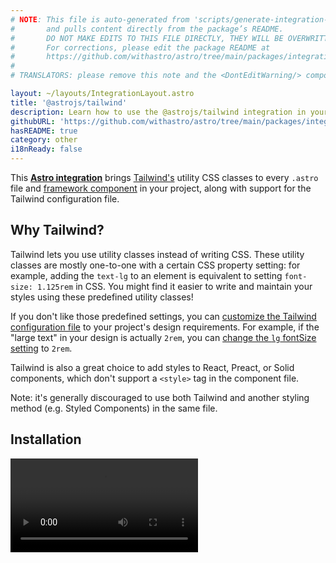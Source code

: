 ```yaml
---
# NOTE: This file is auto-generated from 'scripts/generate-integration-pages.ts'
#       and pulls content directly from the package’s README.
#       DO NOT MAKE EDITS TO THIS FILE DIRECTLY, THEY WILL BE OVERWRITTEN!
#       For corrections, please edit the package README at
#       https://github.com/withastro/astro/tree/main/packages/integrations/tailwind/
#
# TRANSLATORS: please remove this note and the <DontEditWarning/> component.

layout: ~/layouts/IntegrationLayout.astro
title: '@astrojs/tailwind'
description: Learn how to use the @astrojs/tailwind integration in your Astro project.
githubURL: 'https://github.com/withastro/astro/tree/main/packages/integrations/tailwind/'
hasREADME: true
category: other
i18nReady: false
---
```



<DontEditWarning/>

This **[Astro integration][astro-integration]** brings [Tailwind's](https://tailwindcss.com/) utility CSS classes to every `.astro` file and [framework component](/en/core-concepts/framework-components/) in your project, along with support for the Tailwind configuration file.

## Why Tailwind?

Tailwind lets you use utility classes instead of writing CSS. These utility classes are mostly one-to-one with a certain CSS property setting: for example, adding the `text-lg` to an element is equivalent to setting `font-size: 1.125rem` in CSS. You might find it easier to write and maintain your styles using these predefined utility classes!

If you don't like those predefined settings, you can [customize the Tailwind configuration file](https://tailwindcss.com/docs/configuration) to your project's design requirements. For example, if the "large text" in your design is actually `2rem`, you can [change the `lg` fontSize setting](https://tailwindcss.com/docs/font-size#customizing-your-theme) to `2rem`.

Tailwind is also a great choice to add styles to React, Preact, or Solid components, which don't support a `<style>` tag in the component file.

Note: it's generally discouraged to use both Tailwind and another styling method (e.g. Styled Components) in the same file.

## Installation

<Video src="https://user-images.githubusercontent.com/4033662/197398760-8fd30eff-4d13-449d-a598-00a6a1ac4644.mp4" type="video/mp4" />

### Quick Install

The `astro add` command-line tool automates the installation for you. Run one of the following commands in a new terminal window. (If you aren't sure which package manager you're using, run the first command.) Then, follow the prompts, and type "y" in the terminal (meaning "yes") for each one.

```sh
# Using NPM
npx astro add tailwind
# Using Yarn
yarn astro add tailwind
# Using PNPM
pnpm astro add tailwind
```

If you run into any issues, [feel free to report them to us on GitHub](https://github.com/withastro/astro/issues) and try the manual installation steps below.

### Manual Install

First, install the `@astrojs/tailwind` and `tailwindcss` packages using your package manager. If you're using npm or aren't sure, run this in the terminal:

```sh
npm install @astrojs/tailwind tailwindcss
```

Then, apply this integration to your `astro.config.*` file using the `integrations` property:

**`astro.config.mjs`**

```js ins={2} "tailwind()"
import { defineConfig } from 'astro/config';
import tailwind from '@astrojs/tailwind';

export default defineConfig({
  // ...
  integrations: [tailwind()],
});
```

## Usage

When you install the integration, Tailwind's utility classes should be ready to go right away. Head to the [Tailwind docs](https://tailwindcss.com/docs/utility-first) to learn how to use Tailwind, and if you see a utility class you want to try, add it to any HTML element to your project!

[Autoprefixer](https://github.com/postcss/autoprefixer) is also set up automatically when working in dev mode, and for production builds, so Tailwind classes will work in older browsers.

<Video src="https://user-images.githubusercontent.com/4033662/169918388-8ed153b2-0ba0-4b24-b861-d6e1cc800b6c.mp4" type="video/mp4" />

## Configuration

### Configuring Tailwind

If you used the Quick Install instructions and said yes to each prompt, you'll see a `tailwind.config.cjs` file in your project's root directory. Use this file for your Tailwind configuration changes. You can learn how to customize Tailwind using this file [in the Tailwind docs](https://tailwindcss.com/docs/configuration).

If it isn't there, you add your own `tailwind.config.(js|cjs|mjs)` file to the root directory and the integration will use its configurations. This can be great if you already have Tailwind configured in another project and want to bring those settings over to this one.

### Configuring the Integration

The Astro Tailwind integration handles the communication between Astro and Tailwind and it has its own options. Change these in the `astro.config.mjs` file (*not* the Tailwind configuration file) which is where your project's integration settings live.

#### config.path

If you want to use a different Tailwind configuration file instead of the default `tailwind.config.(js|cjs|mjs)`, specify that file's location using this integration's `config.path` option. If `config.path` is relative, it will be resolved relative to the root.

:::caution
Changing this isn't recommended since it can cause problems with other tools that integrate with Tailwind, like the official Tailwind VSCode extension.
:::

**`astro.config.mjs`**

```js
import { defineConfig } from 'astro/config';
import tailwind from '@astrojs/tailwind';

export default defineConfig({
  integrations: [tailwind({
    // Example: Provide a custom path to a Tailwind config file
    config: { path: './custom-config.cjs' },
  })],
});
```

#### config.applyBaseStyles

By default, the integration imports a basic `base.css` file on every page of your project. This basic CSS file includes the three main `@tailwind` directives:

```css
/* The integration's default injected base.css file */
@tailwind base;
@tailwind components;
@tailwind utilities;
```

To disable this default behavior, set `config.applyBaseStyles` to `false`. This can be useful if you need to define your own `base.css` file (to include a [`@layer` directive](https://tailwindcss.com/docs/functions-and-directives#layer), for example). This can also be useful if you do not want `base.css` to be imported on every page of your project.

**`astro.config.mjs`**

```js
import { defineConfig } from 'astro/config';

export default defineConfig({
  integrations: [tailwind({
    // Example: Disable injecting a basic `base.css` import on every page.
    // Useful if you need to define and/or import your own custom `base.css`.
    config: { applyBaseStyles: false },
  })],
});
```

You can now [import your own `base.css` as a local stylesheet](/en/guides/styling/#import-a-local-stylesheet).

## Examples

*   The [Astro Tailwind Starter](https://github.com/withastro/astro/tree/latest/examples/with-tailwindcss?on=github) gets you up and running with a base for your project that uses Tailwind for styling
*   Astro's homepage uses Tailwind. Check out its [Tailwind configuration file](https://github.com/withastro/astro.build/blob/main/tailwind.config.cjs) or an [example component](https://github.com/withastro/astro.build/blob/main/src/components/IntegrationCard.astro)
*   The [Astro Ink](https://github.com/one-aalam/astro-ink), [Sarissa Blog](https://github.com/iozcelik/SarissaBlogAstroStarter), and [Creek](https://github.com/robertguss/Astro-Theme-Creek) themes use Tailwind for styling
*   [Browse Astro Tailwind projects on GitHub](https://github.com/search?q=%22%40astrojs%2Ftailwind%22+filename%3Apackage.json\&type=Code) for more examples!

## Troubleshooting

### Class does not exist with `@apply` directives

When using the `@apply` directive in an Astro, Vue, Svelte, or another component integration's `<style>` tag, it may generate errors about your custom Tailwind class not existing and cause your build to fail.

    error   The `text-special` class does not exist. If `text-special` is a custom class, make sure it is defined within a `@layer` directive.

[Instead of using `@layer` directives in a global stylesheet](https://tailwindcss.com/docs/functions-and-directives#using-apply-with-per-component-css), define your custom styles by adding a plugin to your Tailwind config to fix it:

```js
// tailwind.config.cjs
module.exports = {
  // ...
  plugins: [
    function ({ addComponents, theme }) {
      addComponents({
        '.btn': {
          padding: theme('spacing.4'),
          margin: 'auto'
        }
      })
    }
  ]
}
```

### Class-based modifiers do not work with `@apply` directives

Certain Tailwind classes with modifiers rely on combining classes across multiple elements. For example, `group-hover:text-gray` compiles to `.group:hover .text-gray`. When this is used with the `@apply` directive in Astro `<style>` tags, the compiled styles are removed from the build output because they do not match any markup in the `.astro` file. The same issue may also happen in framework components that support scoped styles like Vue and Svelte.

To fix this, you can use inline classes instead:

```html
<p class="text-black group-hover:text-gray">Astro</p>
```

### Others

*   If your installation doesn't seem to be working, try restarting the dev server.
*   If you edit and save a file and don't see your site update accordingly, try refreshing the page.
*   If refreshing the page doesn't update your preview, or if a new installation doesn't seem to be working, then restart the dev server.

For help, check out the `#support` channel on [Discord](https://astro.build/chat). Our friendly Support Squad members are here to help!

You can also check our [Astro Integration Documentation][astro-integration] for more on integrations.

[astro-integration]: /en/guides/integrations-guide/

[astro-ui-frameworks]: /en/core-concepts/framework-components/#using-framework-components

## Contributing

This package is maintained by Astro's Core team. You're welcome to submit an issue or PR!

## Changelog

See [CHANGELOG.md](https://github.com/withastro/astro/tree/main/packages/integrations/tailwind/CHANGELOG.md) for a history of changes to this integration.
